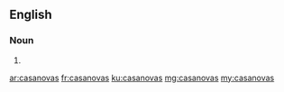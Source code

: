{{also|Casanovas}}
==English==

===Noun===
{{head|en|noun plural form}}

# {{plural of|casanova|lang=en}}

[[ar:casanovas]]
[[fr:casanovas]]
[[ku:casanovas]]
[[mg:casanovas]]
[[my:casanovas]]